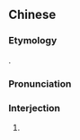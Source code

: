 {{also|哈罗}}
==Chinese==
{{zh-forms|s=哈罗}}

===Etymology===
{{bor|zh|en|hello}}.

===Pronunciation===
{{zh-pron
|m=hāluó
|c=haa1 lo4-2
|mn=ha-lo
|cat=intj
}}

===Interjection===
{{zh-interj}}

# {{lb|zh|rare|jocular}} {{zh-alt-form|哈囉|[[hello]]}}